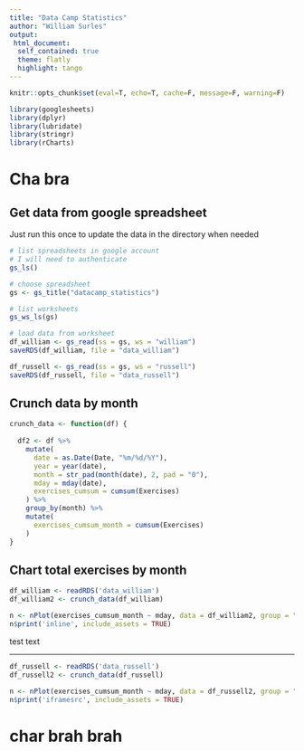 ```yaml
---
title: "Data Camp Statistics"
author: "William Surles"
output: 
 html_document:
  self_contained: true
  theme: flatly
  highlight: tango
---
```



```r
knitr::opts_chunk$set(eval=T, echo=T, cache=F, message=F, warning=F)
```

```r

library(googlesheets)
library(dplyr)
library(lubridate)
library(stringr)
library(rCharts)

```

# Cha bra

## Get data from google spreadsheet

Just run this once to update the data in the directory when needed

```r
# list spreadsheets in google account
# I will need to authenticate 
gs_ls()

# choose spreadsheet
gs <- gs_title("datacamp_statistics")

# list worksheets
gs_ws_ls(gs)

# load data from worksheet
df_william <- gs_read(ss = gs, ws = "william")
saveRDS(df_william, file = "data_william")

df_russell <- gs_read(ss = gs, ws = "russell")
saveRDS(df_russell, file = "data_russell")

```

## Crunch data by month

```r

crunch_data <- function(df) {
  
  df2 <- df %>%
    mutate(
      date = as.Date(Date, "%m/%d/%Y"),
      year = year(date),
      month = str_pad(month(date), 2, pad = "0"),
      mday = mday(date),
      exercises_cumsum = cumsum(Exercises)
    ) %>%
    group_by(month) %>%
    mutate(
      exercises_cumsum_month = cumsum(Exercises)
    )
}

```

## Chart total exercises by month

```r

df_william <- readRDS('data_william')
df_william2 <- crunch_data(df_william)

n <- nPlot(exercises_cumsum_month ~ mday, data = df_william2, group = "month", type = 'lineChart')
n$print('inline', include_assets = TRUE)

```

test text

***


```r

df_russell <- readRDS('data_russell')
df_russell2 <- crunch_data(df_russell)

n <- nPlot(exercises_cumsum_month ~ mday, data = df_russell2, group = "month", type = 'lineChart')
n$print('iframesrc', include_assets = TRUE)

```

# char brah brah
